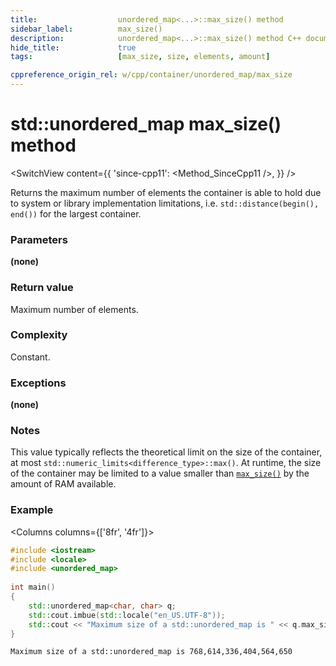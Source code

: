 ```yaml
---
title:					unordered_map<...>::max_size() method
sidebar_label:			max_size()
description:			unordered_map<...>::max_size() method C++ documentation
hide_title:				true
tags:					[max_size, size, elements, amount]

cppreference_origin_rel: w/cpp/container/unordered_map/max_size
---
```



<!----------------- Codes ---------------------->

<!-- max_size() -->

# std::unordered_map max_size() method

<SwitchView content={{
	'since-cpp11': <Method_SinceCpp11 />,
}} />

Returns the maximum number of elements the container is able to hold due to system or library implementation limitations, i.e. `std::distance(begin(), end())` for the largest container.

### Parameters

**(none)**

### Return value

Maximum number of elements.

### Complexity

Constant.

### Exceptions

**(none)**

### Notes

This value typically reflects the theoretical limit on the size of the container, at most `std::numeric_limits<difference_type>::max()`.
At runtime, the size of the container may be limited to a value smaller than [`max_size()`](#) by the amount of RAM available.

### Example

<Columns columns={['8fr', '4fr']}>
<div>

```cpp title='Main.cpp' showLineNumbers
#include <iostream>
#include <locale>
#include <unordered_map>
 
int main()
{
    std::unordered_map<char, char> q;
    std::cout.imbue(std::locale("en_US.UTF-8"));    
    std::cout << "Maximum size of a std::unordered_map is " << q.max_size() << '\n';
}
```

</div>
<div>

```plaintext title="Possible output"
Maximum size of a std::unordered_map is 768,614,336,404,564,650
```

</div>
</Columns>
